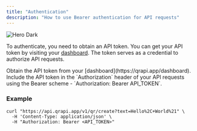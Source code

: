 ```yaml
---
title: "Authentication"
description: "How to use Bearer authentication for API requests"
---
```


<img src="/images/authentication.png" alt="Hero Dark" />

To authenticate, you need to obtain an API token. You can get your API token by visiting your [dashboard](https://qrapi.app/dashboard). The token serves as a credential to authorize API requests.

<Steps>
  <Step title="Obtain the API token">
    Obtain the API token from your [dashboard](https://qrapi.app/dashboard).
  </Step>
  <Step title="Use it in your API requests">
    Include the API token in the `Authorization` header of your API requests
    using the Bearer scheme - `Authorization: Bearer API_TOKEN`.
  </Step>
</Steps>

### Example

```
curl "https://api.qrapi.app/v1/qr/create?text=Hello%2C+World%21" \
  -H 'Content-Type: application/json' \
  -H "Authorization: Bearer <API_TOKEN>"
```

